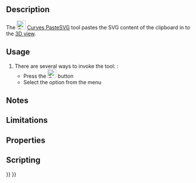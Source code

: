 <languages/>
<translate>

<!--T:1-->
{{Docnav
|[[Curves_ParametricSolid|ParametricSolid]]
|[[Curves_ToConsole|ToConsole]]
|[[Curves_Workbench|Curves]]
|IconL=Curves_ParametricSolid.svg
|IconR=Curves_ToConsole.svg
|IconC=Curves_workbench_icon.svg
}}

<!--T:2-->
{{GuiCommand
|Name=Curves PasteSVG
|MenuLocation=Misc. → Paste SVG
|Workbenches=[[Curves_Workbench|Curves]]
}}

==Description== <!--T:3-->

<!--T:4-->
The [[Image:Curves_PasteSVG.svg|24px]] [[Curves_PasteSVG|Curves PasteSVG]] tool pastes the SVG content of the clipboard in to the [[3D_view|3D view]].

==Usage== <!--T:5-->

<!--T:6-->
# There are several ways to invoke the tool: :
#* Press the [[Image:Curves_PasteSVG.svg|24px]] button
#* Select the {{MenuCommand|Misc. → Paste SVG}} option from the menu


==Notes== <!--T:7-->


==Limitations== <!--T:8-->


==Properties== <!--T:9-->


==Scripting== <!--T:10-->


<!--T:11-->
{{Docnav
|[[Curves_ParametricSolid|ParametricSolid]]
|[[Curves_ToConsole|ToConsole]]
|[[Curves_Workbench|Curves]]
|IconL=Curves_ParametricSolid.svg
|IconR=Curves_ToConsole.svg
|IconC=Curves_workbench_icon.svg
}}

</translate>
{{Curves Tools navi{{#translation:}}}}
{{Userdocnavi{{#translation:}}}}